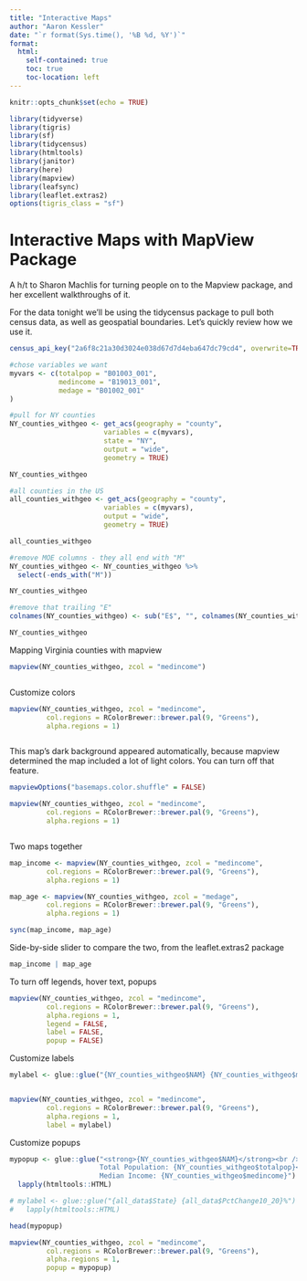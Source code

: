 ```yaml
---
title: "Interactive Maps"
author: "Aaron Kessler"
date: "`r format(Sys.time(), '%B %d, %Y')`"
format:
  html:
    self-contained: true
    toc: true
    toc-location: left
---
```


```r
knitr::opts_chunk$set(echo = TRUE)

library(tidyverse)
library(tigris)
library(sf)
library(tidycensus)
library(htmltools)
library(janitor)
library(here)
library(mapview)
library(leafsync)
library(leaflet.extras2)
options(tigris_class = "sf")


```

# Interactive Maps with MapView Package

A h/t to Sharon Machlis for turning people on to the Mapview package, and her excellent walkthroughs of it.

For the data tonight we'll be using the tidycensus package to pull both census data, as well as geospatial boundaries. 
Let's quickly review how we use it.

```r

census_api_key("2a6f8c21a30d3024e038d67d7d4eba647dc79cd4", overwrite=TRUE)


```

```r
#chose variables we want
myvars <- c(totalpop = "B01003_001",
            medincome = "B19013_001",
            medage = "B01002_001"
)
```


```r
#pull for NY counties
NY_counties_withgeo <- get_acs(geography = "county",
                       variables = c(myvars),
                       state = "NY",
                       output = "wide",
                       geometry = TRUE)

NY_counties_withgeo
```

```r
#all counties in the US
all_counties_withgeo <- get_acs(geography = "county",
                       variables = c(myvars),
                       output = "wide",
                       geometry = TRUE)

all_counties_withgeo
```

```r
#remove MOE columns - they all end with "M"
NY_counties_withgeo <- NY_counties_withgeo %>%
  select(-ends_with("M"))

NY_counties_withgeo
```

```r
#remove that trailing "E"
colnames(NY_counties_withgeo) <- sub("E$", "", colnames(NY_counties_withgeo)) # $ means end of string only

NY_counties_withgeo
```

Mapping Virginia counties with mapview

```r

mapview(NY_counties_withgeo, zcol = "medincome")



```


Customize colors
```r

mapview(NY_counties_withgeo, zcol = "medincome", 
         col.regions = RColorBrewer::brewer.pal(9, "Greens"), 
         alpha.regions = 1)



```
This map’s dark background appeared automatically, because mapview determined the map included a lot of light colors. You can turn off that feature.

```r

mapviewOptions("basemaps.color.shuffle" = FALSE)


```


```r

mapview(NY_counties_withgeo, zcol = "medincome", 
         col.regions = RColorBrewer::brewer.pal(9, "Greens"), 
         alpha.regions = 1)



```

Two maps together
```r

map_income <- mapview(NY_counties_withgeo, zcol = "medincome", 
         col.regions = RColorBrewer::brewer.pal(9, "Greens"), 
         alpha.regions = 1)

map_age <- mapview(NY_counties_withgeo, zcol = "medage", 
         col.regions = RColorBrewer::brewer.pal(9, "Greens"), 
         alpha.regions = 1)


```


```r

sync(map_income, map_age)


```

Side-by-side slider to compare the two, from the leaflet.extras2 package 
```r

map_income | map_age


```
To turn off legends, hover text, popups


```r

mapview(NY_counties_withgeo, zcol = "medincome", 
         col.regions = RColorBrewer::brewer.pal(9, "Greens"), 
         alpha.regions = 1,
         legend = FALSE, 
         label = FALSE, 
         popup = FALSE)


```

Customize labels
```r

mylabel <- glue::glue("{NY_counties_withgeo$NAM} {NY_counties_withgeo$medincome}")


mapview(NY_counties_withgeo, zcol = "medincome", 
         col.regions = RColorBrewer::brewer.pal(9, "Greens"), 
         alpha.regions = 1,
         label = mylabel)

```

Customize popups
```r
mypopup <- glue::glue("<strong>{NY_counties_withgeo$NAM}</strong><br />
                      Total Population: {NY_counties_withgeo$totalpop}<br />
                      Median Income: {NY_counties_withgeo$medincome}") %>% 
  lapply(htmltools::HTML)

# mylabel <- glue::glue("{all_data$State} {all_data$PctChange10_20}%") %>%
#   lapply(htmltools::HTML)

```


```r

head(mypopup)

```


```r

mapview(NY_counties_withgeo, zcol = "medincome", 
         col.regions = RColorBrewer::brewer.pal(9, "Greens"), 
         alpha.regions = 1,
         popup = mypopup)

```





